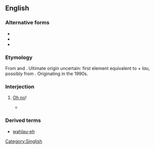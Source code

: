 {{also|wahlau}}
==English==

===Alternative forms===
* {{l|en|wahlau}}
* {{l|en|walao}}
* {{l|en|walau}}

===Etymology===
From {{etyl|zhx-teo|en}} and {{etyl|nan-hok|en}}. Ultimate origin uncertain: first element equivalent to {{etyl|nan-hok|en}} {{zh-l|[[我]]|tr=góa|my}} + ''lau'', possibly from {{zh-l|[[老爸]]|tr=lāu-pē|father}}. Originating in the 1990s.

===Interjection===
{{en-interj|head=wah lau}}

# {{lb|en|Singapore|Malaysia|informal}} [[oh no|Oh no]]!
#* {{quote-newsgroup |newsgroup=soc.culture.asean|url=https://groups.google.com/forum/#!search/%22tekan%22$20before$3A1994-12-31/soc.culture.asean/QTnYnlHJ9ow/wXTWwQ5Kw_sJ|date=22 Feb 1992|passage= "'''Wah lau'''! You tekan him, ah?  But he bigger than you, man!"}}

===Derived terms===
* [[wahlau-eh]]

[[Category:Singlish]]